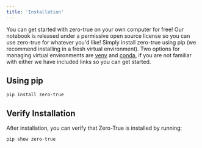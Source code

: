```yaml
---
title: 'Installation'
---
```


You can get started with zero-true on your own computer for free! Our notebook is released under
a permissive open source license so you can use zero-true for whatever you'd like! 
Simply install zero-true using pip (we recommend installing in a fresh virtual environment).
Two options for managing virtual environments are [venv](https://docs.python.org/3/library/venv.html) 
and [conda](https://anaconda.org/anaconda/conda), if you are not familiar with either we have included links
so you can get started.


## Using pip

```CLI
pip install zero-true
```

## Verify Installation

After installation, you can verify that Zero-True is installed by running:

```CLI
pip show zero-true
```
